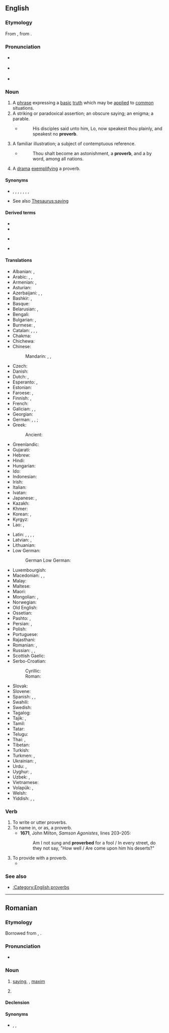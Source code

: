 {{also|pro-verb|Proverbs}}
==English==
{{wikipedia}}

===Etymology===
{{root|en|ine-pro|*pro-}}
From {{etyl|fro|en}} {{m|fro|proverbe}}, from {{etyl|la|en}} {{m|la|proverbium}}.

===Pronunciation===
* {{a|UK}} {{IPA|en|/ˈpɹɒvɜːb/}}
* {{a|US}} {{IPA|en|/ˈpɹɑːvɝːb/}}
* {{audio|en|en-us-proverb.ogg|Audio (US)}}

===Noun===
{{en-noun}}

# A [[phrase]] expressing a [[basic]] [[truth]] which may be [[apply|applied]] to [[common]] situations.
# A striking or paradoxical assertion; an obscure saying; an enigma; a parable.
#* {{RQ:KJV|John|16|29}}
#*: His disciples said unto him, Lo, now speakest thou plainly, and speakest no '''proverb'''.
# A familiar illustration; a subject of contemptuous reference.
#* {{RQ:KJV|Deuteronomy|28|37}}
#*: Thou shalt become an astonishment, a '''proverb''', and a by word, among all nations.
# A [[drama]] [[exemplify]]ing a proverb.

====Synonyms====
* {{sense|phrase expressing a basic truth}} {{l|en|adage}}, {{l|en|apothegm}}, {{l|en|byword}}, {{l|en|maxim}}, {{l|en|paroemia}}, {{l|en|saw}}, {{l|en|saying}}, {{l|en|sententia}}
* See also [[Thesaurus:saying]]

====Derived terms====
{{rel-top3|Terms derived from "proverb"}}
* {{l|en|proverbial}}
* {{l|en|proverbiology}}
{{rel-mid3}}
* {{l|en|Proverbs}}
{{rel-mid3}}
* {{l|en|proverbs hunt in pairs}}
{{rel-bottom}}

====Translations====
{{trans-top|phrase expressing a basic truth}}
* Albanian: {{t+|sq|thënie|f}}, {{t+|sq|proverb|m}}
* Arabic: {{t+|ar|مَثَل|m}}, {{t|ar|حِكْمَة|f}}, {{t|ar|مَقَال|m}}
* Armenian: {{t+|hy|առած}}, {{t+|hy|ասացվածք}}
* Asturian: {{t|ast|proverbiu|m}}
* Azerbaijani: {{t|az|məsəl}}, {{t|az|atasözü}}, {{t|az|atalar sözü}}
* Bashkir: {{t|ba|мәҡәл|sc=Cyrl}}, {{t|ba|әйтем|sc=Cyrl}}
* Basque: {{t|eu|atsotitz}}
* Belarusian: {{t|be|пры́казка|f}}, {{t|be|прысло́ўе|n}}
* Bengali: {{t|bn|প্রবাদ}}
* Bulgarian: {{t+|bg|посло́вица|f}}, {{t+|bg|погово́рка|f}}
* Burmese: {{t+|my|စကားပုံ}}, {{t+|my|ဆိုထုံး}}
* Catalan: {{t+|ca|proverbi|m}}, {{t+|ca|dita|f}}, {{t+|ca|refrany|m}}, {{t+|ca|parèmia|f}}
* Chakma: {{t|ccp|𑄓𑄊𑄧𑄇𑄧𑄙|tr=ḍāghakadhā|sc=Cakm}}
* Chichewa: {{t|ny|mwambi}}
* Chinese:
*: Mandarin: {{t+|cmn|箴言|tr=zhēnyán|sc=Hani}}, {{t+|cmn|諺語|sc=Hani}}, {{t+|cmn|谚语|tr=yànyǔ|sc=Hani}}
* Czech: {{t+|cs|přísloví|n}}
* Danish: {{t|da|ordsprog|n}}
* Dutch: {{t+|nl|spreekwoord|n}}, {{t+|nl|gezegde|n}}
* Esperanto: {{t+|eo|proverbo}}, {{t|eo|sentenco}}
* Estonian: {{t|et|vanasõna}}
* Faroese: {{t|fo|orðtak|n}}, {{t|fo|orðatak|n}}
* Finnish: {{t+|fi|sananlasku}}, {{t+|fi|sanonta}}
* French: {{t+|fr|proverbe|m}}
* Galician: {{t|gl|proverbio|m}}, {{t|gl|refrán|m}}, {{t+|gl|verbo|m}}
* Georgian: {{t|ka|ანდაზა}}
* German: {{t+|de|Sprichwort|n}}, {{t|de|Denkspruch|m}}, {{t+|de|Redensart|f}}; {{q|uncommon}} {{t|de|Proverbium|n}}
* Greek: {{t+|el|παροιμία|f}}
*: Ancient: {{t|grc|παροιμία|f}}
* Greenlandic: {{t|kl|ussat}}
* Gujarati: {{t|gu|કહેવત|sc=Gujr|f}}
* Hebrew: {{t+|he|פִּתְגָּם|m|tr=pitgam}}
* Hindi: {{t+|hi|कहावत|f}}
* Hungarian: {{t+|hu|közmondás}}
* Ido: {{t+|io|proverbo}}
* Indonesian: {{t|id|pribahasa}}
* Irish: {{t|ga|seanfhocal|m}}
* Italian: {{t+|it|proverbio|m}}
* Ivatan: {{t|ivv|pananahan}}
* Japanese: {{t+|ja|諺|tr=ことわざ, kotowaza|sc=Jpan}}, {{t+|ja|格言|tr=かくげん, kakugen|sc=Jpan}}
* Kazakh: {{t+|kk|мақал}}
* Khmer: {{t+|km|សុភាសិត|tr=so’pʰiesət|sc=Khmr}}
* Korean: {{t+|ko|속담}}, {{t+|ko|격언}}
* Kyrgyz: {{t|ky|макал}}
* Lao: {{t|lo|ພາສິດ}}, {{t|lo|ສຸພາສິດ}}
{{trans-mid}}
* Latin: {{t|la|adagiō|f}}, {{t|la|adagium|n}}, {{t|la|paroemia|f}}, {{t|la|proverbium|n}}, {{t|la|sententia|f}}
* Latvian: {{t+|lv|sakāmvārds|m}}, {{t+|lv|paruna|f}}
* Lithuanian: {{t|lt|patarlė|f}}
* Low German: {{t|nds|Snacks}}
*: German Low German: {{t+|nds-de|Spriekel|n}} {{qualifier|Vest Recklinghausen}}
* Luxembourgish: {{t|lb|Sprachwuert|n}}
* Macedonian: {{t|mk|поговорка|f}}, {{t|mk|изрека|f}}, {{t|mk|пословица|f}}
* Malay: {{t+|ms|peribahasa}}
* Maltese: {{t|mt|qawl|m}}
* Maori: {{t|mi|rārangi whakataukī}}
* Mongolian: {{t|mn|зүйр цэцэн үг|sc=Cyrl}}, {{t|mn|зүйр үг}}
* Norwegian: {{t+|no|ordtak}}
* Old English: {{t-needed|ang}}
* Ossetian: {{t|os|ӕмбисонд|sc=Cyrl}}
* Pashto: {{t|ps|متل|m|tr=matál}}, {{t|ps|مثل|m|tr=masál}}
* Persian: {{t+|fa|مثل|tr=masal|sc=fa-Arab}}, {{t+|fa|مقال|tr=maqâl}}
* Polish: {{t+|pl|przysłowie|n}}
* Portuguese: {{t+|pt|provérbio|m}}
* Rajasthani: {{t|raj|कैवत|tr=kaivat|sc=Deva}}
* Romanian: {{t+|ro|proverb|n}}, {{t+|ro|proverbe|n-p}}
* Russian: {{t+|ru|посло́вица|f}}, {{t+|ru|погово́рка|f}}, {{t+|ru|при́сказка|f}}
* Scottish Gaelic: {{t|gd|seanfhacal|m}}
* Serbo-Croatian:
*: Cyrillic: {{t|sh|пословица|f|sc=Cyrl}}
*: Roman: {{t+|sh|poslovica|f|sc=Latn}}
* Slovak: {{t|sk|príslovie|n}}
* Slovene: {{t+|sl|pregovor|m}}
* Spanish: {{t+|es|proverbio|m}}, {{t+|es|refrán|m}}, {{t+|es|paremia|f}}
* Swahili: {{t+|sw|methali}}
* Swedish: {{t+|sv|ordspråk|n}}
* Tagalog: {{t|tl|salawikain}}
* Tajik: {{t|tg|масал}}, {{t|tg|мақол}}
* Tamil: {{t+|ta|பழமொழி|sc=Taml}}
* Tatar: {{t+|tt|мәкаль}}
* Telugu: {{t+|te|నానుడి|sc=Telu}}
* Thai: {{t+|th|ภาษิต}}, {{t+|th|สุภาษิต}}
* Tibetan: {{t|bo|གཏམ་དཔེ།}}
* Turkish: {{t+|tr|atasözü}}
* Turkmen: {{t|tk|atalar sözi}}, {{t|tk|nakyl}}
* Ukrainian: {{t+|uk|прислі́в'я|n}}, {{t|uk|при́казка|f}}
* Urdu: {{t|ur|کہاوت|f|tr=kahāvat}}, {{t|ur|ضرب المثل|tr=zarab almisāl}}
* Uyghur: {{t|ug|ھېكمەت}}, {{t|ug|ماقال}}
* Uzbek: {{t+|uz|maqol}}, {{t+|uz|masal}}
* Vietnamese: {{t+|vi|tục ngữ}}
* Volapük: {{t+|vo|spiket}}, {{qualifier|older term}} {{t|vo|pükedavöd}}
* Welsh: {{t+|cy|dihareb|f}}
* Yiddish: {{t+|yi|שפּריכוואָרט|n|sc=Hebr}}, {{t|yi|וועלטסווערטל|n|sc=Hebr}}, {{t|yi|פֿאָלקסווערטל|n}}
{{trans-bottom}}

===Verb===
{{en-verb}}

# To write or utter proverbs.
# To name in, or as, a proverb.
#* '''1671''', John Milton, ''Samson Agonistes'', lines 203–205:
#*: Am I not sung and '''proverbed''' for a fool / In every street, do they not say, "How well / Are come upon him his deserts?"
# To provide with a proverb.
#* {{RQ:Shakespeare Romeo and Juliet|I|iv|passage=I am '''proverbed''' with a grandsire phrase.}}

{{Webster 1913}}

===See also===
* [[:Category:English proverbs]]

----

==Romanian==

===Etymology===
Borrowed from {{bor|ro|la|proverbium}}, {{bor|ro|fr|proverbe}}.

===Pronunciation===
* {{IPA|ro|/proˈverb/}}

===Noun===
{{ro-noun|n|e}}

# [[saying]], {{l|en|proverb}}, [[maxim]]
# {{lb|ro|dated}} {{l|en|proverb}} {{gloss|drama exemplifying a proverb}}

====Declension====
{{ro-noun-n}}

====Synonyms====
* {{sense|saying}} {{l|ro|parimie}}, {{l|ro|zicală}}, {{l|ro|zicătoare}}